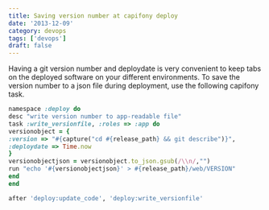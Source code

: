 ```yaml
---
title: Saving version number at capifony deploy
date: '2013-12-09'
category: devops
tags: ['devops']
draft: false
---
```


Having a git version number and deploydate is very convenient to keep tabs on the deployed software on your different environments. To save the version number to a json file during deployment, use the following capifony task.

```ruby
namespace :deploy do
desc "write version number to app-readable file"
task :write_versionfile, :roles => :app do
versionobject = {
:version => "#{capture("cd #{release_path} && git describe")}",
:deploydate => Time.now
}
versionobjectjson = versionobject.to_json.gsub(/\\n/,"")
run "echo '#{versionobjectjson}' > #{release_path}/web/VERSION"
end
end

after 'deploy:update_code', 'deploy:write_versionfile'
```
